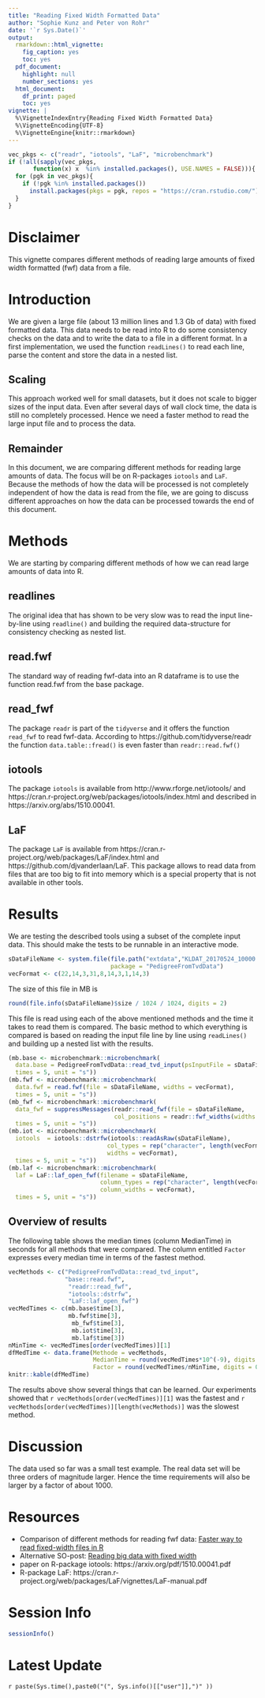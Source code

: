```yaml
---
title: "Reading Fixed Width Formatted Data"
author: "Sophie Kunz and Peter von Rohr"
date: '`r Sys.Date()`'
output:
  rmarkdown::html_vignette:
    fig_caption: yes
    toc: yes
  pdf_document:
    highlight: null
    number_sections: yes
  html_document:
    df_print: paged
    toc: yes
vignette: |
  %\VignetteIndexEntry{Reading Fixed Width Formatted Data} 
  %\VignetteEncoding{UTF-8} 
  %\VignetteEngine{knitr::rmarkdown}
---
```


```r
vec_pkgs <- c("readr", "iotools", "LaF", "microbenchmark")
if (!all(sapply(vec_pkgs, 
       function(x) x  %in% installed.packages(), USE.NAMES = FALSE))){
  for (pgk in vec_pkgs){
    if (!pgk %in% installed.packages())
      install.packages(pkgs = pgk, repos = "https://cran.rstudio.com/")
  }  
}

```

# Disclaimer
This vignette compares different methods of reading large amounts of fixed width formatted (fwf) data from a file. 


# Introduction
We are given a large file (about 13 million lines and 1.3 Gb of data) with fixed formatted data. This data needs to be read into R to do some consistency checks on the data and to write the data to a file in a different format. In a first implementation, we used the function `readLines()` to read each line, parse the content and store the data in a nested list. 

## Scaling
This approach worked well for small datasets, but it does not scale to bigger sizes of the input data. Even after several days of wall clock time, the data is still no completely processed. Hence we need a faster method to read the large input file and to process the data.

## Remainder
In this document, we are comparing different methods for reading large amounts of data. The focus will be on R-packages `iotools` and `LaF`. Because the methods of how the data will be processed is not completely independent of how the data is read from the file, we are going to discuss different approaches on how the data can be processed towards the end of this document.


# Methods
We are starting by comparing different methods of how we can read large amounts of data into R. 

## readlines
The original idea that has shown to be very slow was to read the input line-by-line using `readline()` and building the required data-structure for consistency checking as nested list. 

## read.fwf
The standard way of reading fwf-data into an R dataframe is to use the function read.fwf from the base package.

## read_fwf
The package `readr` is part of the `tidyverse` and it offers the function `read_fwf` to read fwf-data. According to https://github.com/tidyverse/readr the function `data.table::fread()` is even faster than `readr::read.fwf()`

## iotools
The package `iotools` is available from http://www.rforge.net/iotools/ and https://cran.r-project.org/web/packages/iotools/index.html and described in https://arxiv.org/abs/1510.00041. 

## LaF
The package `LaF` is available from https://cran.r-project.org/web/packages/LaF/index.html and https://github.com/djvanderlaan/LaF. This package allows to read data from files that are too big to fit into memory which is a special property that is not available in other tools.



# Results
We are testing the described tools using a subset of the complete input data. This should make the tests to be runnable in an interactive mode.

```r
sDataFileName <- system.file(file.path("extdata","KLDAT_20170524_10000.txt"), 
                             package = "PedigreeFromTvdData")
vecFormat <- c(22,14,3,31,8,14,3,1,14,3)
```

The size of this file in MB is 

```r
round(file.info(sDataFileName)$size / 1024 / 1024, digits = 2)
```

This file is read using each of the above mentioned methods and the time it takes to read them is compared. The basic method to which everything is compared is based on reading the input file line by line using `readLines()` and building up a nested list with the results.

```r
(mb.base <- microbenchmark::microbenchmark(
  data.base = PedigreeFromTvdData::read_tvd_input(psInputFile = sDataFileName),
  times = 5, unit = "s"))
(mb.fwf <- microbenchmark::microbenchmark(
  data.fwf = read.fwf(file = sDataFileName, widths = vecFormat), 
  times = 5, unit = "s"))
(mb_fwf <- microbenchmark::microbenchmark(
  data_fwf = suppressMessages(readr::read_fwf(file = sDataFileName, 
                              col_positions = readr::fwf_widths(widths = vecFormat))),
  times = 5, unit = "s"))
(mb.iot <- microbenchmark::microbenchmark(
  iotools  = iotools::dstrfw(iotools::readAsRaw(sDataFileName), 
                            col_types = rep("character", length(vecFormat)),
                            widths = vecFormat),
  times = 5, unit = "s"))
(mb.laf <- microbenchmark::microbenchmark(
  laf = LaF::laf_open_fwf(filename = sDataFileName, 
                          column_types = rep("character", length(vecFormat)),
                          column_widths = vecFormat),
  times = 5, unit = "s"))

```

## Overview of results
The following table shows the median times (column MedianTime) in seconds for all methods that were compared. The column entitled `Factor` expresses every median time in terms of the fastest method.

```r
vecMethods <- c("PedigreeFromTvdData::read_tvd_input",
                "base::read.fwf",
                 "readr::read_fwf",
                 "iotools::dstrfw",
                 "LaF::laf_open_fwf")
vecMedTimes <- c(mb.base$time[3],
                 mb.fwf$time[3],
                  mb_fwf$time[3],
                  mb.iot$time[3],
                  mb.laf$time[3])
nMinTime <- vecMedTimes[order(vecMedTimes)][1]
dfMedTime <- data.frame(Methode = vecMethods,
                        MedianTime = round(vecMedTimes*10^(-9), digits = 4),
                        Factor = round(vecMedTimes/nMinTime, digits = 0))
knitr::kable(dfMedTime)
```

The results above show several things that can be learned. Our experiments showed that `r vecMethods[order(vecMedTimes)][1]` was the fastest and `r vecMethods[order(vecMedTimes)][length(vecMethods)]` was the slowest method.


# Discussion
The data used so far was a small test example. The real data set will be three orders of magnitude larger. Hence the time requirements will also be larger by a factor of about $1000$. 


# Resources
- Comparison of different methods for reading fwf data: 
[Faster way to read fixed-width files in R](https://stackoverflow.com/questions/24715894/faster-way-to-read-fixed-width-files-in-r)
- Alternative SO-post: [Reading big data with fixed width](https://stackoverflow.com/questions/18720036/reading-big-data-with-fixed-width)
- paper on R-package iotools: https://arxiv.org/pdf/1510.00041.pdf
- R-package LaF: https://cran.r-project.org/web/packages/LaF/vignettes/LaF-manual.pdf


# Session Info
```r
sessionInfo()
```


# Latest Update
`r paste(Sys.time(),paste0("(", Sys.info()[["user"]],")" ))`
